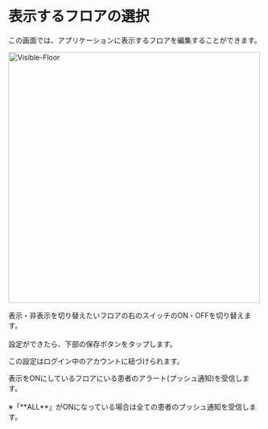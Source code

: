 # 表示するフロアの選択

この画面では、アプリケーションに表示するフロアを編集することができます。

<Image src="/assets/setting/visible-floor/visible-floor.png" alt="Visible-Floor" height="500" />

表示・非表示を切り替えたいフロアの右のスイッチのON・OFFを切り替えます。<br></br>
設定ができたら、下部の保存ボタンをタップします。

<Info>この設定はログイン中のアカウントに紐づけられます。</Info>

<Info>
表示をONにしているフロアにいる患者のアラート(プッシュ通知)を受信します。<br></br>
※「**ALL**」がONになっている場合は全ての患者のプッシュ通知を受信します。
</Info>

